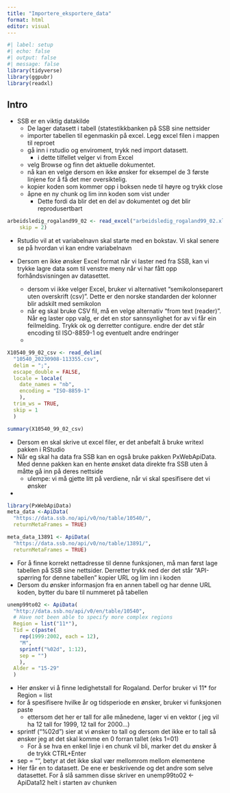 ```yaml
---
title: "Importere_eksportere_data"
format: html
editor: visual
---
```


```r
#| label: setup
#| echo: false
#| output: false
#| message: false
library(tidyverse)
library(ggpubr)
library(readxl)
```

## Intro

-   SSB er en viktig datakilde
    -   De lager datasett i tabell (statestikkbanken på SSB sine nettsider
    -   importer tabellen til egenmaskin på excel. Legg excel filen i mappen til reproet
    -   gå inn i rstudio og enviroment, trykk ned import datasett.
        -   i dette tilfellet velger vi from Excel
    -   velg Browse og finn det aktuelle dokumentet.
    -   nå kan en velge dersom en ikke ønsker for eksempel de 3 første linjene for å få det mer oversiktelig.
    -   kopier koden som kommer opp i boksen nede til høyre og trykk close
    -   åpne en ny chunk og lim inn koden som vist under
        -   Dette fordi da blir det en del av dokumentet og det blir reprodusertbart

```r
arbeidsledig_rogaland99_02 <- read_excel("arbeidsledig_rogaland99_02.xlsx", 
    skip = 2)
```

-   Rstudio vil at et variabelnavn skal starte med en bokstav.
    Vi skal senere se på hvordan vi kan endre variabelnavn

-   Dersom en ikke ønsker Excel format når vi laster ned fra SSB, kan vi trykke lagre data som til venstre meny når vi har fått opp forhåndsvisningen av datasettet.

    -   dersom vi ikke velger Excel, bruker vi alternativet "semikolonseparert uten overskrift (csv)". Dette er den norske standarden der kolonner blir adskilt med semikolon
    -   når eg skal bruke CSV fil, må en velge alternativ "from text (reader)". Når eg laster opp valg, er det en stor sannsynlighet for av vi får ein feilmelding. Trykk ok og derretter contigure. endre der det står encoding til ISO-8859-1 og eventuelt andre endringer
    -   

```r

X10540_99_02_csv <- read_delim(
  "10540_20230908-113355.csv", 
  delim = ";", 
  escape_double = FALSE, 
  locale = locale(
    date_names = "nb", 
    encoding = "ISO-8859-1"
    ), 
  trim_ws = TRUE, 
  skip = 1
  )

```

```r
summary(X10540_99_02_csv)
```

-   Dersom en skal skrive ut excel filer, er det anbefalt å bruke writexl pakken i RStudio
-   Når eg skal ha data fra SSB kan en også bruke pakken PxWebApiData. Med denne pakken kan en hente ønsket data direkte fra SSB uten å måtte gå inn på deres nettside
    -   ulempe: vi må gjette litt på verdiene, når vi skal spesifisere det vi ønsker
-   

```r
library(PxWebApiData)
meta_data <-ApiData(
  "https://data.ssb.no/api/v0/no/table/10540/",
  returnMetaFrames = TRUE)
```

```r
meta_data_13891 <- ApiData(
  "https://data.ssb.no/api/v0/no/table/13891/",
  returnMetaFrames = TRUE)
```

-   For å finne korrekt nettadresse til denne funksjonen, må man først lage tabellen på SSB sine nettsider. Derretter trykk ned der det står "API-spørring for denne tabellen" kopier URL og lim inn i koden
-   Dersom du ønsker informasjon fra en annen tabell og har denne URL koden, bytter du bare til nummeret på tabellen

```r
unemp99to02 <- ApiData(
  "http://data.ssb.no/api/v0/en/table/10540",
  # Have not been able to specify more complex regions
  Region = list("11*"),
  Tid = c(paste(
    rep(1999:2002, each = 12), 
    "M",
    sprintf("%02d", 1:12), 
    sep = "")
    ),
  Alder = "15-29"
  )
```

-   Her ønsker vi å finne ledighetstall for Rogaland. Derfor bruker vi 11\* for Region = list
-   for å spesifisere hvilke år og tidsperiode en ønsker, bruker vi funksjonen paste
    -   ettersom det her er tall for alle månedene, lager vi en vektor ( jeg vil ha 12 tall for 1999, 12 tall for 2000...)
-   sprintf ("%02d") sier at vi ønsker to tall og dersom det ikke er to tall så ønsker jeg at det skal komme en 0 forran tallet (eks 1=01)
    -   For å se hva en enkel linje i en chunk vil bli, marker det du ønsker å de trykk CTRL+Enter
-   sep = "", betyr at det ikke skal vær mellomrom mellom elementene
-   Her får en to datasett. De ene er beskrivende og det andre som selve datasettet. For å slå sammen disse skriver en unemp99to02 \<- ApiData12 helt i starten av chunken

```r

```

